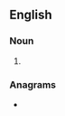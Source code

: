 ==English==

===Noun===
{{en-noun|hetairai|s}}

# {{alt form of|hetaera|lang=en}}

===Anagrams===
* {{anagrams|en|Iraheta}}